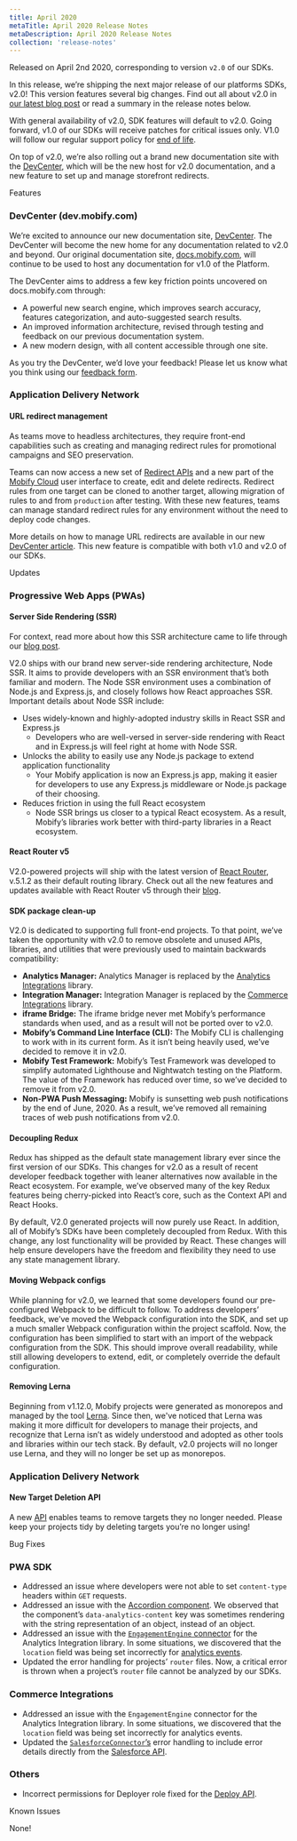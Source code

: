 ```yaml
---
title: April 2020
metaTitle: April 2020 Release Notes
metaDescription: April 2020 Release Notes
collection: 'release-notes'
---
```


Released on April 2nd 2020, corresponding to version `v2.0` of our SDKs.

In this release, we’re shipping the next major release of our platforms SDKs, v2.0! This version features several big changes. Find out all about v2.0 in [our latest blog post](https://www.mobify.com/insights/product-release-mobify-platform-sdks-v2-0/) or read a summary in the release notes below.

With general availability of v2.0, SDK features will default to v2.0. Going forward, v1.0 of our SDKs will receive patches for critical issues only. V1.0 will follow our regular support policy for [end of life](/resources/support-policy#end-of-life).

On top of v2.0, we’re also rolling out a brand new documentation site with the [DevCenter](https://dev.mobify.com), which will be the new host for v2.0 documentation, and a new feature to set up and manage storefront redirects.

<p class="c-label c--features">Features</p>

### DevCenter (dev.mobify.com)

We’re excited to announce our new documentation site, [DevCenter](https://dev.mobify.com). The DevCenter will become the new home for any documentation related to v2.0 and beyond. Our original documentation site, [docs.mobify.com](https://docs.mobify.com), will continue to be used to host any documentation for v1.0 of the Platform.

The DevCenter aims to address a few key friction points uncovered on docs.mobify.com through:
- A powerful new search engine, which improves search accuracy, features categorization, and auto-suggested search results.
- An improved information architecture, revised through testing and feedback on our previous documentation system.
- A new modern design, with all content accessible through one site.

As you try the DevCenter, we’d love your feedback! Please let us know what you think using our [feedback form](/resources/feedback).

### Application Delivery Network

#### URL redirect management

As teams move to headless architectures, they require front-end capabilities such as creating and managing redirect rules for promotional campaigns and SEO preservation. 

Teams can now access a new set of [Redirect APIs](/apis-and-sdks/mobify-cloud#list-redirects) and a new part of the [Mobify Cloud](https://cloud.mobify.com/) user interface to create, edit and delete redirects. Redirect rules from one target can be cloned to another target, allowing migration of rules to and from `production` after testing. With these new features, teams can manage standard redirect rules for any environment without the need to deploy code changes.

More details on how to manage URL redirects are available in our new [DevCenter article](/how-to-guides/categories/design/using-url-redirects). This new feature is compatible with both v1.0 and v2.0 of our SDKs.

<p class="c-label c--updates">Updates</p>

### Progressive Web Apps (PWAs)

#### Server Side Rendering (SSR)

For context, read more about how this SSR architecture came to life through our [blog post](https://www.mobify.com/insights/server-side-rendering-mobify/).

V2.0 ships with our brand new server-side rendering architecture, Node SSR. It aims to provide developers with an SSR environment that’s both familiar and modern. The Node SSR environment uses a combination of Node.js and Express.js, and closely follows how React approaches SSR. Important details about Node SSR include:

- Uses widely-known and highly-adopted industry skills in React SSR and Express.js
    - Developers who are well-versed in server-side rendering with React and in Express.js will feel right at home with Node SSR.
- Unlocks the ability to easily use any Node.js package to extend application functionality
    - Your Mobify application is now an Express.js app, making it easier for developers to use any Express.js middleware or Node.js package of their choosing.
- Reduces friction in using the full React ecosystem
    - Node SSR brings us closer to a typical React ecosystem. As a result, Mobify’s libraries work better with third-party libraries in a React ecosystem.
    
#### React Router v5

V2.0-powered projects will ship with the latest version of [React Router](https://reacttraining.com/react-router/web/guides/quick-start), v.5.1.2 as their default routing library. Check out all the new features and updates available with React Router v5 through their [blog](https://reacttraining.com/blog/react-router-v5/).

#### SDK package clean-up

V2.0 is dedicated to supporting full front-end projects. To that point, we’ve taken the opportunity with v2.0 to remove obsolete and unused APIs, libraries, and utilities that were previously used to maintain backwards compatibility:

- **Analytics Manager:** Analytics Manager is replaced by the [Analytics Integrations](/apis-and-sdks/progressive-web-sdk/analytics-integrations/overview) library.
- **Integration Manager:** Integration Manager is replaced by the [Commerce Integrations](/apis-and-sdks/commerce-integrations/overview) library.
- **iframe Bridge:** The iframe bridge never met Mobify’s performance standards when used, and as a result will not be ported over to v2.0.
- **Mobify’s Command Line Interface (CLI):** The Mobify CLI is challenging to work with in its current form. As it isn’t being heavily used, we’ve decided to remove it in v2.0.
- **Mobify Test Framework:** Mobify’s Test Framework was developed to simplify automated Lighthouse and Nightwatch testing on the Platform. The value of the Framework has reduced over time, so we’ve decided to remove it from v2.0.
- **Non-PWA Push Messaging:** Mobify is sunsetting web push notifications by the end of June, 2020. As a result, we’ve removed all remaining traces of web push notifications from v2.0.

#### Decoupling Redux

Redux has shipped as the default state management library ever since the first version of our SDKs. This changes for v2.0 as a result of recent developer feedback together with leaner alternatives now available in the React ecosystem. For example, we’ve observed many of the key Redux features being cherry-picked into React’s core, such as the Context API and React Hooks.

By default, V2.0 generated projects will now purely use React. In addition, all of Mobify’s SDKs have been completely decoupled from Redux. With this change, any lost functionality will be provided by React. These changes will help ensure developers have the freedom and flexibility they need to use any state management library.

#### Moving Webpack configs

While planning for v2.0, we learned that some developers found our pre-configured Webpack to be difficult to follow. To address developers’ feedback, we’ve moved the Webpack configuration into the SDK, and set up a much smaller Webpack configuration within the project scaffold. Now, the configuration has been simplified to start with an import of the webpack configuration from the SDK. This should improve overall readability, while still allowing developers to extend, edit, or completely override the default configuration.

#### Removing Lerna

Beginning from v1.12.0, Mobify projects were generated as monorepos and managed by the tool [Lerna](https://lerna.js.org/). Since then, we've noticed that Lerna was making it more difficult for developers to manage their projects, and recognize that Lerna isn’t as widely understood and adopted as other tools and libraries within our tech stack. By default, v2.0 projects will no longer use Lerna, and they will no longer be set up as monorepos.

### Application Delivery Network

#### New Target Deletion API

A new [API](/apis-and-sdks/mobify-cloud#delete-target) enables teams to remove targets they no longer needed. Please keep your projects tidy by deleting targets you’re no longer using!

<p class="c-label c--bugs">Bug Fixes</p>

### PWA SDK

- Addressed an issue where developers were not able to set `content-type` headers within `GET` requests.
- Addressed an issue with the [Accordion component](/apis-and-sdks/component-library/components/Accordion). We observed that the component’s `data-analytics-content` key was sometimes rendering with the string representation of an object, instead of an object.
- Addressed an issue with the [`EngagementEngine` connector](/apis-and-sdks/progressive-web-sdk/analytics-integrations/connectors/engagement-engine) for the Analytics Integration library. In some situations, we discovered that the `location` field was being set incorrectly for [analytics events](/apis-and-sdks/progressive-web-sdk/analytics-integrations/overview#events).
- Updated the error handling for projects’ `router` files. Now, a critical error is thrown when a project’s `router` file cannot be analyzed by our SDKs.

### Commerce Integrations

- Addressed an issue with the `EngagementEngine` connector for the Analytics Integration library. In some situations, we discovered that the `location` field was being set incorrectly for analytics events.
- Updated the [`SalesforceConnector`’s](/apis-and-sdks/commerce-integrations/connectors/sfcc) error handling to include error details directly from the [Salesforce API](https://documentation.b2c.commercecloud.salesforce.com/DOC2/index.jsp).

### Others

- Incorrect permissions for Deployer role fixed for the [Deploy API](/apis-and-sdks/mobify-cloud/#deploy-a-bundle).

<p class="c-label c--known">Known Issues</p>

None!
